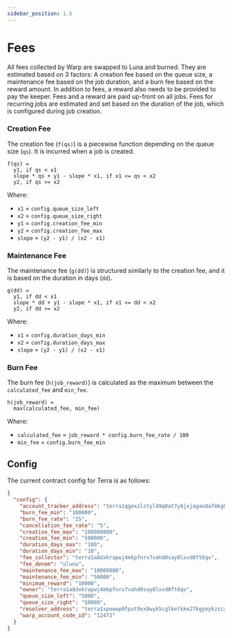 ```yaml
---
sidebar_position: 1.5
---
```



# Fees

All fees collected by Warp are swapped to Luna and burned. They are estimated based on 3 factors: A creation fee based on the queue size, a maintenance fee based on the job duration, and a burn fee based on the reward amount. In addition to fees, a reward also needs to be provided to pay the keeper. Fees and a reward are paid up-front on all jobs. Fees for recurring jobs are estimated and set based on the duration of the job, which is configured during job creation. 

### Creation Fee

The creation fee (`f(qs)`) is a piecewise function depending on the queue size (`qs`). It is incurred when a job is created. 

```
f(qs) = 
  y1, if qs < x1
  slope * qs + y1 - slope * x1, if x1 <= qs < x2
  y2, if qs >= x2
```

Where:
- `x1` = `config.queue_size_left`
- `x2` = `config.queue_size_right`
- `y1` = `config.creation_fee_min`
- `y2` = `config.creation_fee_max`
- `slope` = `(y2 - y1) / (x2 - x1)`

### Maintenance Fee

The maintenance fee (`g(dd)`) is structured similarly to the creation fee, and it is based on the duration in days (`dd`).

```
g(dd) = 
  y1, if dd < x1
  slope * dd + y1 - slope * x1, if x1 <= dd < x2
  y2, if dd >= x2
```

Where:
- `x1` = `config.duration_days_min`
- `x2` = `config.duration_days_max`
- `slope` = `(y2 - y1) / (x2 - x1)`

### Burn Fee

The burn fee (`h(job_reward)`) is calculated as the maximum between the `calculated_fee` and `min_fee`.

```
h(job_reward) = 
  max(calculated_fee, min_fee)
```

Where:
- `calculated_fee` = `job_reward * config.burn_fee_rate / 100`
- `min_fee` = `config.burn_fee_min`

## Config

The current contract config for Terra is as follows:

```json
{
  "config": {
    "account_tracker_address": "terra1qgexzlztyl49q8at7y6jxjagan8afmkg0aake0z36tq90ckmf2psh39dsy",
    "burn_fee_min": "100000",
    "burn_fee_rate": "25",
    "cancellation_fee_rate": "5",
    "creation_fee_max": "100000000",
    "creation_fee_min": "500000",
    "duration_days_max": "100",
    "duration_days_min": "10",
    "fee_collector": "terra1a8dxkrapwj4mkpfnrv7vahd0say0lxvd0ft6qv",
    "fee_denom": "uluna",
    "maintenance_fee_max": "10000000",
    "maintenance_fee_min": "50000",
    "minimum_reward": "10000",
    "owner": "terra1a8dxkrapwj4mkpfnrv7vahd0say0lxvd0ft6qv",
    "queue_size_left": "5000",
    "queue_size_right": "50000",
    "resolver_address": "terra1xpewwp0fput9xx8wyk5cglketkke27kgyeykzscafk4sgna4jp5qgzwmmz",
    "warp_account_code_id": "12473"
  }
}
```